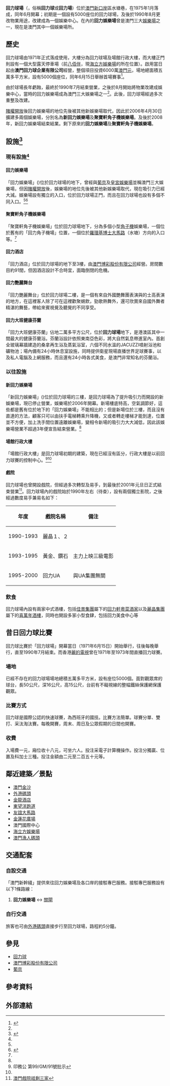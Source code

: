 {{Macau_entertainment_project
| project_name    = 回力球場
| project_name_pt = Palácio de Pelota Basca
| project_name_en = 
| logo            = 
| logotitle       = 
| photo           = 
| phototitle      = 
| date_open       = 1971年6月15日
| district        = 澳門
| address         = [[新口岸|新口岸]]水塘巷
| owner           = '''開幕時期'''：<br />澳門回力球企業有限公司<br />'''重整以後'''：<br />[[澳門博彩股份有限公司|澳門博彩股份有限公司]]
| club            = [[怡情卡|怡情卡]]
| totalrooms      = 91間
| restaurant      = ''回力軒粵菜酒家''<br />''喜萬年酒樓''<br />''回力美食中心'' 等
| facilities      = 回力艷舞台 及<br />回力大班健康芬蘭
| theme           = 
| shows           = 
| attractions     = 
| mall_name       = 
| mall_open       = 
| stores          = 
| mall_manage     = 
| hotalname1      = 回力酒店
| hotalopen1      = 
| hotalstar1      = 
| hotalrooms1     = 91間
| hotal_manage1   = [[澳門博彩股份有限公司|澳門博彩股份有限公司]]
| casino_name     = 回力娛樂場 及<br />聚寶軒角子機娛樂場
| slot_table      = 
| slot_machine    = 
| casino_manage   = [[澳門博彩股份有限公司|澳門博彩股份有限公司]]
| key_people      = [[何鴻燊|何鴻燊]]、[[彭國珍|彭國珍]]、[[何柏|何柏]]
| names_pre       = 
| website         = 
| others          = 
}}

'''回力球場'''（'''{{lang|pt|Palácio de Pelota Basca}}'''，俗稱'''回力球'''或'''回力場'''）位於[[澳門|澳門]][[新口岸|新口岸]]區水塘巷，在1975年1月落成，同年6月開幕；初期是一個設有5000座位的回力球場，及後於1990年8月更改物業用途{{Better source|reason=此處原本引用360doc為來源，為不可靠來源|date=2019年4月}}，改建成為一個娛樂中心。在內的'''回力娛樂場'''曾是澳門三大[[娛樂場|娛樂場]]之一，現在是澳門其中一個娛樂場所。

== 歷史 ==
回力球場由1971年正式落成使用，大樓分為回力球場及場館行政大樓，而大樓正門則設有一個大型露天停車場（前[[八佰伴|八佰伴]]，現[[海立方娛樂場|海立方娛樂場]]的所在位置）。啟用當日起由'''澳門回力球企業有限公司'''經營，整個項目投資6000萬[[澳門元|澳門元]]，場地總面積五萬多平方米，設有5000個座位，同年6月15日舉辦首場賽事<ref name="細說澳門博彩業">{{Cite web |url=http://big5.chinanews.com.cn:89/zhuanti/aomen/bc.htm |title=細說澳門博彩業 |accessdate=2009-07-23 |archive-date=2009-04-26 |archive-url=https://web.archive.org/web/20090426065747/http://big5.chinanews.com.cn:89/zhuanti/aomen/bc.htm |dead-url=yes }}</ref>。

由於球場長年虧蝕，最終於1990年7月結束營業，之後於8月開始將物業改建成娛樂中心，當時的回力娛樂場成為澳門三大娛樂場之一<ref name="細說澳門博彩業"/>。此後，回力球場經過多次重整及改建。

[[賭權開放|賭權開放]]後回力娛樂場的地位先後被其他新娛樂場取代，因此於2006年4月30日擴建多兩個娛樂場，分別名為'''新回力娛樂場'''及'''聚寶軒角子機娛樂場'''。及後於2008年，新回力娛樂場結束結業。剩下原來的'''回力娛樂場'''及'''聚寶軒角子機娛樂場'''。

== 設施<ref name="#1">{{Cite web |url=http://www.primecomhk.com/article/1001/1001_050.shtml |title=存档副本 |accessdate=2010-06-08 |archive-date=2018-09-29 |archive-url=https://web.archive.org/web/20180929080042/http://www.primecomhk.com/article/1001/1001_050.shtml |dead-url=yes }}</ref> ==
=== 現有設施<ref name="#1"/> ===
==== 回力娛樂場 ====
「回力娛樂場」({{lang|pt|Casino Jai Alai}})位於回力球場的地下，曾經與[[葡京|葡京]]及[[皇宮娛樂場|皇宮娛樂場]]並稱澳門三大娛樂場，但因[[賭權開放|賭權開放]]後，娛樂場的地位先後被其他新娛樂場取代，現在吸引力已經大減。娛樂場設有獨立的入口，位於回力球場正門，而且在回力球場也設有多個不同入口。<ref name="細說澳門博彩業"/><ref name="Jai Alai Casino">{{Cite web |url=http://www.macautripping.com/macau/macau/jaialaicasino/ |title=Jai Alai Casino |accessdate=2009-07-23 |archive-date=2009-08-04 |archive-url=https://web.archive.org/web/20090804022521/http://www.macautripping.com/macau/macau/jaialaicasino |dead-url=no }}</ref>

==== 聚寶軒角子機娛樂場 ====
「聚寶軒角子機娛樂場」位於回力球場地下，分為多個小型[[角子機|角子機]]娛樂場，一個位於舊有的「回力角子機場」位置，一個位於[[羅理基博士大馬路|羅理基博士大馬路]]（水塘）方向的入口等。<ref name="Jai Alai Casino"/>

==== 回力酒店 ====
「回力酒店」位於回力球場的地下至3樓，由[[澳門博彩股份有限公司|澳門博彩股份有限公司]]經營。房間數目約91間，但因酒店設計不合時宜，面臨倒閉的危機。

==== 回力艷麗舞台 ====
「回力艷麗舞台」位於回力球場二樓，是一個有來自外國艷舞團表演與的士高表演的地方，在這裡客人除了可在這裡歡聚蜴飲，勁歌熱舞外，還可欣賞來自國外舞者精湛的舞藝，帶給來賓視覺及聽覺的不同享受。

==== 回力大班健康芬蘭 ====
「回力大班健康芬蘭」佔地二萬多平方公尺，位於'''回力球場'''地下，是港澳區其中一間最大的健康芬蘭浴。芬蘭浴設計依照東南亞色彩，將大自然氣息帶進室內。首創全玻璃幕牆建造的桑拿再生浴及蒸氣浴室，六個不同水溫的JACUZZI噴射浴池和礦物池；場內備有24小時休息室設施，同時提供衛星現場直播世界足球賽事，以及私人電腦及上網服務，而且還有24小時各式美食，是澳門非常知名的芬蘭浴。

=== 以往設施 ===
==== 新回力娛樂場 ====
「新回力娛樂場」({{lang|pt|New Jai Alai}})位於回力球場的三樓，是回力球場為了提升吸引力而開設的新娛樂場，現已停止營業，娛樂場於2006年開幕。新場樓底特高，空氣調節好，這些都是舊有位於地下的「回力娛樂場」不能相比的；但是新場位於三樓，而且沒有直達的方法，顧客只可以由扶手電梯轉乘升降機，又或者轉走樓梯才能到達，位置並不方便，加上洗手間位置遠離娛樂場，變相令新場的吸引力大大減低，因此該娛樂場營業不超過3年便宣告結束營業。<ref name="Jai Alai Casino"/>

==== 場館行政大樓 ====
「場館行政大樓」是回力球場初期的建築，現在已經沒有區分，行政大樓是以前回力球賽的控制中心。<ref>印務公 第99/GM/91號批示</ref><ref name="細說澳門博彩業"/>

==== 戲院 ====
回力球場也曾開設戲院，但經過多次轉型及易手，到最後於2001年元旦日正式結束營業<ref>[http://hk.epochtimes.com/archive/Issue51/sslh-6.html 澳門戲院祗剩三家]</ref>。回力球場內的戲院始於1990年左右（待查），設有兩個獨立影院，之後經過數度易手兼易名如下：
{| border="1"   class="wikitable"
|-
! 年度 !! 戲院名稱 !! 備注
|-
| 1990-1993 || 麗晶１、２ || 
|-
| 1993-1995 || 黃金、鑽石 || 主力上映三級電影
|-
| 1995-2000 || 回力UA || 與UA集團無關
|}

=== 飲食 ===
回力球場內設有兩家中式酒樓，包括[[佳景集團|佳景集團]]屬下的[[回力軒粵菜酒家|回力軒粵菜酒家]]以及[[麗晶集團|麗晶集團]]屬下的[[喜萬年酒樓|喜萬年酒樓]]，同時也開設多家小型食肆，包括回力美食中心等

== 昔日回力球比賽 ==
回力球比賽於「回力球場」開幕當日（1971年6月15日）開始舉行，往後每晚舉行，直至1990年7月結束。而香港[[麗的電視|麗的電視]]曾在1971年至1973年間直播回力球賽。

=== 場地 ===
已經不存在的回力球場場地總積五萬多平方米，設有座位5000個。面對觀眾席的球台，長50公尺，深16公尺，高15公尺，台前有不礙視線的整幅鐵絲保護網保護觀眾。

=== 比賽方式 ===
回力球是國際公認的快速球賽，為西班牙的國技。比賽方法簡單。球賽分單、雙打、采汰淘汰賽。每晚開賽，周末、周日及公眾假期的日間也開賽。

=== 收費 ===
入場費一元，廂位收十八元，可坐六人。投注采電子計算機操作。投注分獨贏、位置及科加士三種。投注金額由二元至二百五十元等。

== 鄰近建築／景點 ==
* [[澳門金沙|澳門金沙]]
* [[外港碼頭|外港碼頭]]
* [[金龍酒店|金龍酒店]]
* [[東望洋跑道|東望洋跑道]]
* [[友誼大馬路|友誼大馬路]]
* [[金蓮花廣場|金蓮花廣場]]
* 澳門國際中心
* [[海立方娛樂場|海立方娛樂場]]
* [[澳門漁人碼頭|澳門漁人碼頭]]

== 交通配套 ==
=== 自設交通 ===
「澳門新幹綫」提供來往回力娛樂場及各口岸的接駁專巴服務。接駁專巴服務設有以下1條路線：
#'''回力娛樂場''' ↔ [[關閘|關閘]]

=== 自行交通 ===
旅客也可由[[外港碼頭|外港碼頭]]直接步行至回力球場，路程約5分鐘。

== 參見 ==
* [[回力球|回力球]]
* [[澳門博彩股份有限公司|澳門博彩股份有限公司]]
* [[葡京|葡京]]

== 參考資料 ==
<div class="references-small">
<references />
</div>
== 外部連結 ==


{{澳博娛樂場}}
{{澳門酒店}}